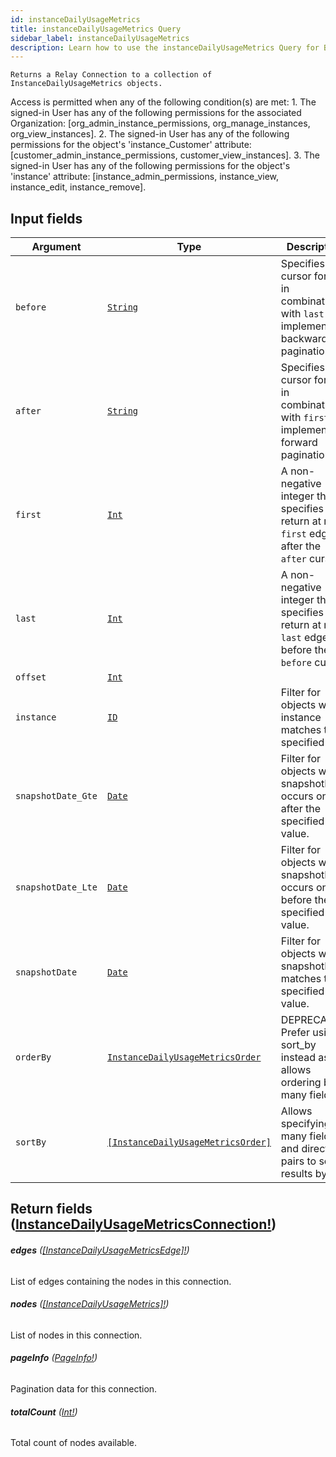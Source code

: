 ```yaml
---
id: instanceDailyUsageMetrics
title: instanceDailyUsageMetrics Query
sidebar_label: instanceDailyUsageMetrics
description: Learn how to use the instanceDailyUsageMetrics Query for Builder's API.
---
```


    Returns a Relay Connection to a collection of InstanceDailyUsageMetrics objects.

Access is permitted when any of the following condition(s) are met: 1. The signed-in User has any of the following permissions for the associated Organization: [org_admin_instance_permissions, org_manage_instances, org_view_instances]. 2. The signed-in User has any of the following permissions for the object's 'instance_Customer' attribute: [customer_admin_instance_permissions, customer_view_instances]. 3. The signed-in User has any of the following permissions for the object's 'instance' attribute: [instance_admin_permissions, instance_view, instance_edit, instance_remove].

## Input fields

| Argument           | Type                                                                                             | Description                                                                                      |
| ------------------ | ------------------------------------------------------------------------------------------------ | ------------------------------------------------------------------------------------------------ |
| `before`           | [`String`](/docs/composer/builder/api/schema/scalar/String.mdx)                                                         | Specifies a cursor for use in combination with `last` to implement backward pagination.          |
| `after`            | [`String`](/docs/composer/builder/api/schema/scalar/String.mdx)                                                         | Specifies a cursor for use in combination with `first` to implement forward pagination.          |
| `first`            | [`Int`](/docs/composer/builder/api/schema/scalar/Int.mdx)                                                               | A non-negative integer that specifies to return at most `first` edges after the `after` cursor.  |
| `last`             | [`Int`](/docs/composer/builder/api/schema/scalar/Int.mdx)                                                               | A non-negative integer that specifies to return at most `last` edges before the `before` cursor. |
| `offset`           | [`Int`](/docs/composer/builder/api/schema/scalar/Int.mdx)                                                               |                                                                                                  |
| `instance`         | [`ID`](/docs/composer/builder/api/schema/scalar/ID.mdx)                                                                 | Filter for objects where instance matches the specified ID.                                      |
| `snapshotDate_Gte` | [`Date`](/docs/composer/builder/api/schema/scalar/Date.mdx)                                                             | Filter for objects where snapshotDate occurs on or after the specified value.                    |
| `snapshotDate_Lte` | [`Date`](/docs/composer/builder/api/schema/scalar/Date.mdx)                                                             | Filter for objects where snapshotDate occurs on or before the specified value.                   |
| `snapshotDate`     | [`Date`](/docs/composer/builder/api/schema/scalar/Date.mdx)                                                             | Filter for objects where snapshotDate matches the specified value.                               |
| `orderBy`          | [`InstanceDailyUsageMetricsOrder`](/docs/composer/builder/api/schema/input_object/InstanceDailyUsageMetricsOrder.mdx)   | DEPRECATED. Prefer using sort_by instead as it allows ordering by many fields.                   |
| `sortBy`           | [`[InstanceDailyUsageMetricsOrder]`](/docs/composer/builder/api/schema/input_object/InstanceDailyUsageMetricsOrder.mdx) | Allows specifying many field and direction pairs to sort results by.                             |

## Return fields ([InstanceDailyUsageMetricsConnection!](/docs/composer/builder/api/schema/object/InstanceDailyUsageMetricsConnection.mdx))

###### <b>edges</b> ([[InstanceDailyUsageMetricsEdge]!](/docs/composer/builder/api/schema/object/InstanceDailyUsageMetricsEdge.mdx))

List of edges containing the nodes in this connection.

###### <b>nodes</b> ([[InstanceDailyUsageMetrics]!](/docs/composer/builder/api/schema/object/InstanceDailyUsageMetrics.mdx))

List of nodes in this connection.

###### <b>pageInfo</b> ([PageInfo!](/docs/composer/builder/api/schema/object/PageInfo.mdx))

Pagination data for this connection.

###### <b>totalCount</b> ([Int!](/docs/composer/builder/api/schema/scalar/Int.mdx))

Total count of nodes available.
